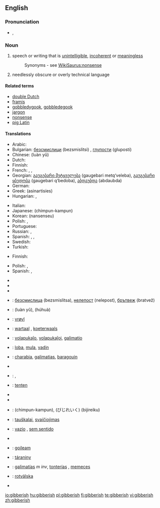 ==English==

===Pronunciation===
* {{IPA|/ˈdʒɪb.ə.rɪʃ/}}, {{SAMPA|"dZIb.@.rIS/}}

===Noun===
{{en-noun|-}}

# speech or writing that is [[unintelligible]], [[incoherent]] or [[meaningless]]
#: Synonyms - see [[WikiSaurus:nonsense]]
# needlessly obscure or overly technical language

====Related terms====
* [[double Dutch]]
* [[Framis|framis]]
* [[gobbledygook]], [[gobbledegook]]
* [[jargon]]
* [[nonsense]]
* [[pig Latin]]

====Translations====
{{trans-top|unintelligible speech or writing}}
* Arabic: {{Arab|[[رطانة|رَطَانَة]]}} {{IPAchar|(raʈāna)}} {{f}}
* Bulgarian: [[безсмислици]] (bezsmislitsi) {{f|p}}, [[глупости]] (gluposti) {{f|p}}
* Chinese: {{t|zh|乱语}} (luàn yǔ)
* Dutch: {{t|nl|koeterwaals}}
* Finnish: {{t+|fi|siansaksa}}
* French: {{t|fr|baragouin|m}}, {{t|fr|galimatias|m}}, {{t|fr|charabia|m}}
* Georgian: [[გაუგებარი მეტყველება]] (gaugebari metq‘veleba), [[გაუგებარი ყბედობა]] (gaugebari q‘bedoba), [[აბდაუბდა]] (abdaubda)
* German: {{t|de|Kauderwelsch}} {{n}}
* Greek: {{t|el|ασυναρτησίες}} (asinartisíes)
* Hungarian: {{t-|hu|badarság}}, {{t-|hu|zagyvaság}}
{{trans-mid}}
* Italian: {{t|it|ostrogoto}} {{m}}
* Japanese: {{t|ja|ちんぷんかんぷん}} (chimpun-kampun)
* Korean: {{t|ko|난센스}} (nansenseu)
* Polish: {{t|pl|jazgot|m}}, {{t-|pl|bełkot|m}}
* Portuguese: {{t|pt|algaravia|f}}
* Russian: {{t|ru|тарабарщина|tr=tarabárščina|f}}, {{t|ru|невнятность|tr=nevnjátnost’|f}}
* Spanish: {{t|es|algarabía|f}}, {{t|es|farfulla|f}}, {{t|es|monserga|f}}
* Swedish: {{t|sv|nonsens}}
* Turkish: {{t|tr|saçma}}
{{trans-bottom}}

{{trans-top|needlessly obscure or overly technical language}}
* Finnish: {{t+|fi|heprea}}
{{trans-mid}}
* Polish: {{t|pl|jazgot|m}}, {{t-|pl|bełkot|m}}
* Spanish: {{t|es|jerga|f}}, {{t|es|galimatías|m}}
{{trans-bottom}}

{{checktrans-top}}
* {{trreq|Albanian}}
* {{trreq|Arabic}}
* {{trreq|Armenian}}
* {{ttbc|Bulgarian}}: [[безсмислица]] (bezsmislitsa), [[нелепост]] (nelepost), [[брътвеж]] (bratvež)
* {{ttbc|Chinese}}: {{t|zh|乱语}} (luàn yǔ), {{t|zh|胡话}} (húhuà)
* {{ttbc|Danish}}: [[vrøvl]]
* {{ttbc|Dutch}}: [[wartaal]] {{f}}, [[koeterwaals]] {{n}}
* {{ttbc|Esperanto}}: [[volapukaĵo]], [[volapukaĵoj]], [[galimatio]]
* {{ttbc|Estonian}}: [[loba]], [[mula]], [[vadin]]
* {{ttbc|French}}: [[charabia]], [[galimatias]], [[baragouin]]
* {{trreq|Georgian}}
* {{ttbc|German}}: {{t|de|Kauderwelsch}} {{n}}, {{t|de|Geschnatter}} {{n}}
{{checktrans-mid}}
* {{ttbc|Haitian Creole}}: [[tenten]]
* {{trreq|Hebrew}}
* {{trreq|Italian}}
* {{ttbc|Japanese}}: {{t|ja|ちんぷんかんぷん}} (chimpun-kampun), {{t|ja|美辞麗句}} (びじれいく) (bijireiku)
* {{ttbc|Lithuanian}}: [[tauškalai]], [[svaičiojimas]]
* {{ttbc|Portuguese}}: [[vazio]] {{m}}, [[sem sentido]]
* {{trreq|Russian}}
* {{ttbc|Scottish Gaelic}}: [[goileam]] {{m}}
* {{ttbc|Slovak}}: [[táraniny]] {{f|p}}
* {{ttbc|Spanish}}: [[galimatías]] ''m inv'', [[tonterías]] {{f|p}}, [[memeces]] {{f|p}}
* {{ttbc|Swedish}}: [[rotvälska]]
* {{trreq|Turkish}}
{{checktrans-bottom}}


[[io:gibberish]]
[[hu:gibberish]]
[[pl:gibberish]]
[[fi:gibberish]]
[[te:gibberish]]
[[vi:gibberish]]
[[zh:gibberish]]